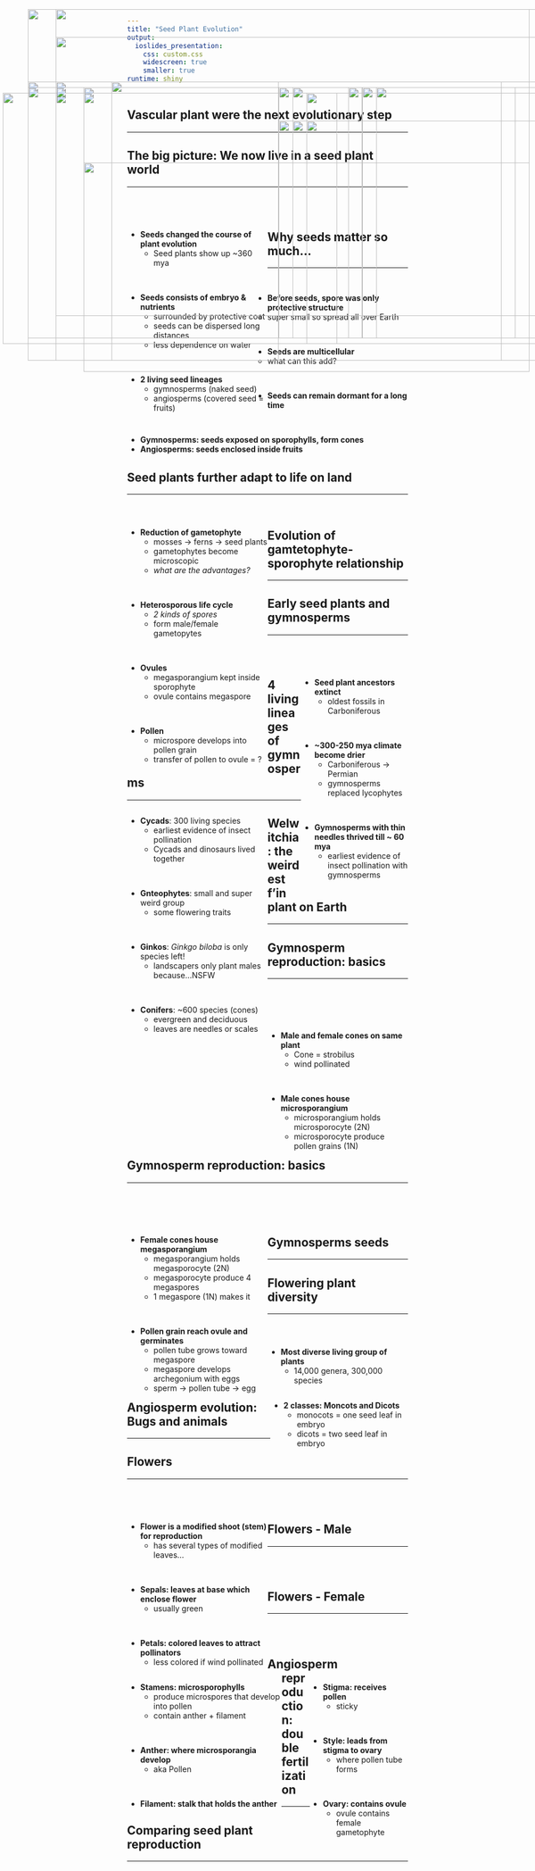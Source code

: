 ```yaml
---
title: "Seed Plant Evolution"
output: 
  ioslides_presentation:
    css: custom.css
    widescreen: true
    smaller: true
runtime: shiny
---
```


## Vascular plant were the next evolutionary step
<hr>

<IMG STYLE="position:absolute; TOP:180px; LEFT:50px; WIDTH:450px; HEIGHT:500px" SRC="images/phylo.jpg">

<IMG STYLE="position:absolute; TOP:200px; LEFT:550px; WIDTH:450px; HEIGHT:450px" SRC="images/fossil.jpg">

## The big picture: We now live in a seed plant world
<hr>
<br/>
<br/>

<div style="float: left; width: 50%;">

* **Seeds changed the course of plant evolution**
    + Seed plants show up ~360 mya

<br/>

* **Seeds consists of embryo & nutrients**
    + surrounded by protective coat
    + seeds can be dispersed long distances
    + less dependence on water

<br/>

* **2 living seed lineages**
    + gymnosperms (naked seed)
    + angiosperms (covered seed = fruits)
    
</div>

<IMG STYLE="position:absolute; TOP:250px; LEFT:525px; WIDTH:525px; HEIGHT:350px" SRC="images/flowers3.jpg">

## Why seeds matter so much...
<hr>
<br/>

* **Before seeds, spore was only protective structure** 
    + super small so spread all over Earth

<br/>

* **Seeds are multicellular**
    + what can this add?

<br/>

* **Seeds can remain dormant for a long time**

<br/>

* **Gymnosperms: seeds exposed on sporophylls, form cones**
* **Angiosperms: seeds enclosed inside fruits**

<IMG STYLE="position:absolute; TOP:190px; LEFT:675px; WIDTH:250px; HEIGHT:450px" SRC="images/cones.jpg">

## Seed plants further adapt to life on land
<hr>
<br/>

<div style="float: left; width: 50%;">

* **Reduction of gametophyte**
    + mosses &rarr; ferns &rarr; seed plants
    + gametophytes become microscopic
    + *what are the advantages?*

<br/>

* **Heterosporous life cycle**
    + *2 kinds of spores*
    + form male/female gametopytes

<br/>

* **Ovules**
    + megasporangium kept inside sporophyte
    + ovule contains megaspore
    
<br/>

* **Pollen**
    + microspore develops into pollen grain
    + transfer of pollen to ovule = ?
    
</div>

<IMG STYLE="position:absolute; TOP:190px; LEFT:650px; WIDTH:400px; HEIGHT:450px" SRC="images/ovules.jpg">

##

<IMG STYLE="position:absolute; TOP:100px; LEFT:100px; WIDTH:900px; HEIGHT:500px" SRC="images/gamspor2.jpg">

## Evolution of gamtetophyte-sporophyte relationship
<hr>

<IMG STYLE="position:absolute; TOP:190px; LEFT:150px; WIDTH:750px; HEIGHT:450px" SRC="images/gamspor.jpg">

## Early seed plants and gymnosperms
<hr>
<br/>
<br/>

<IMG STYLE="position:absolute; TOP:200px; LEFT:5px; WIDTH:600px; HEIGHT:450px" SRC="images/earlyseedplants.jpg">

<div style="float: right; width: 38%;">

* **Seed plant ancestors extinct**
    + oldest fossils in Carboniferous
  
<br/>

* **~300-250 mya climate become drier**
    + Carboniferous &rarr; Permian
    + gymnosperms replaced lycophytes

<br/>


* **Gymnosperms with thin needles thrived till ~ 60 mya**
    + earliest evidence of insect pollination with gymnosperms
    
</div>

## 4 living lineages of gymnosperms
<hr>

<div style="float: left; width: 50%;">

* **Cycads**: 300 living species
    + earliest evidence of insect pollination
    + Cycads and dinosaurs lived together

<br/>

* **Gnteophytes**: small and super weird group
    + some flowering traits

<br/>

* **Ginkos**: *Ginkgo biloba* is only species left!
    + landscapers only plant males because...NSFW
    
<br/>

* **Conifers**: ~600 species (cones)
    + evergreen and deciduous
    + leaves are needles or scales

</div>

<IMG STYLE="position:absolute; TOP:190px; LEFT:525px; WIDTH:500px; HEIGHT:450px" SRC="images/gymnos.jpg">

## Welwitchia: the weirdest f'in plant on Earth
<hr>

<IMG STYLE="position:absolute; TOP:180px; LEFT:100px; WIDTH:900px; HEIGHT:500px" SRC="images/welwitschia.jpg">

## Gymnosperm reproduction: basics
<hr>
<br/>
<br/>
<br/>

<div style="float: left; width: 50%;">

* **Male and female cones on same plant**
    + Cone = strobilus
    + wind pollinated

<br/>

* **Male cones house microsporangium**
    + microsporangium holds microsporocyte (2N)
    + microsporocyte produce pollen grains (1N)

</div>

<IMG STYLE="position:absolute; TOP:250px; LEFT:550px; WIDTH:500px; HEIGHT:350px" SRC="images/malecone.png">


## Gymnosperm reproduction: basics
<hr>
<br/>
<br/>
<br/>

<div style="float: left; width: 50%;">

* **Female cones house megasporangium**
    + megasporangium holds megasporocyte (2N)
    + megasporocyte produce 4 megaspores
    + 1 megaspore (1N) makes it

<br/>

* **Pollen grain reach ovule and germinates**
    + pollen tube grows toward megaspore
    + megaspore develops archegonium with eggs
    + sperm &rarr; pollen tube &rarr; egg

</div>

<IMG STYLE="position:absolute; TOP:250px; LEFT:500px; WIDTH:550px; HEIGHT:350px" SRC="images/femalecone.jpg">

##

<IMG STYLE="position:absolute; TOP:50px; LEFT:100px; WIDTH:900px; HEIGHT:600px" SRC="images/pinelife.jpg">

## Gymnosperms seeds
<hr>

<IMG STYLE="position:absolute; TOP:200px; LEFT:150px; WIDTH:800px; HEIGHT:400px" SRC="images/pinesex.jpg">

## Flowering plant diversity
<hr>
<br/>

<div style="float: left; width: 49%;">

* **Most diverse living group of plants**
    + 14,000 genera, 300,000 species

</div>

<div style="float: right; width: 49%;">

* **2 classes: Moncots and Dicots**
    + monocots = one seed leaf in embryo
    + dicots = two seed leaf in embryo

</div>

<IMG STYLE="position:absolute; TOP:325px; LEFT:150px; WIDTH:800px; HEIGHT:375px" SRC="images/angios.jpg">

## Angiosperm evolution: Bugs and animals
<hr>

<IMG STYLE="position:absolute; TOP:180px; LEFT:200px; WIDTH:700px; HEIGHT:500px" SRC="images/beetlevolution.jpg">

## Flowers
<hr>
<br/>
<br/>

<div style="float: left; width: 50%;">

* **Flower is a modified shoot (stem) for reproduction**
    + has several types of modified leaves...

<br/>

* **Sepals: leaves at base which enclose flower**
    + usually green

<br/>

* **Petals: colored leaves to attract pollinators**
    + less colored if wind pollinated
    
</div>

<IMG STYLE="position:absolute; TOP:190px; LEFT:500px; WIDTH:600px; HEIGHT:450px" SRC="images/flower.jpg">

## Flowers - Male
<hr>
<br/>
<br/>

<div style="float: left; width: 55%;">

* **Stamens: microsporophylls**
    + produce microspores that develop into pollen
    + contain anther + filament
    
<br/>    

* **Anther: where microsporangia develop**
    + aka Pollen

<br/>
    
* **Filament: stalk that holds the anther**

</div>

<IMG STYLE="position:absolute; TOP:190px; LEFT:625px; WIDTH:375px; HEIGHT:450px" SRC="images/flower2.jpg">

## Flowers - Female
<hr>
<br/>
<br/>

<IMG STYLE="position:absolute; TOP:190px; LEFT:50px; WIDTH:600px; HEIGHT:450px" SRC="images/flower.jpg">


<div style="float: right; width: 35%;">

* **Stigma: receives pollen**
    + sticky

<br/>

* **Style: leads from stigma to ovary**
    + where pollen tube forms
    
<br/>

* **Ovary: contains ovule**
    + ovule contains female gametophyte

</div>

## Angiosperm reproduction: double fertilization
<hr>

<IMG STYLE="position:absolute; TOP:200px; LEFT:100px; WIDTH:900px; HEIGHT:450px" SRC="images/doublefert.png">

##

<IMG STYLE="position:absolute; TOP:50px; LEFT:50px; WIDTH:900px; HEIGHT:600px" SRC="images/angiolife.jpg">

## Comparing seed plant reproduction
<hr>

<IMG STYLE="position:absolute; TOP:190px; LEFT:100px; WIDTH:900px; HEIGHT:450px" SRC="images/seedsex.jpg">